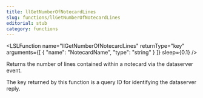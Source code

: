 ```yaml
---
title: llGetNumberOfNotecardLines
slug: functions/llGetNumberOfNotecardLines
editorial: stub
category: functions
---
```


<LSLFunction
	name="llGetNumberOfNotecardLines"
	returnType="key"
	arguments={[
	{
		"name": "NotecardName",
		"type": "string"
	}
]}
	sleep={0.1}
/>

Returns the number of lines contained within a notecard via the dataserver event.

The key returned by this function is a query ID for identifying the dataserver reply.
